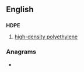 ==English==

==={{initialism}}===
'''HDPE'''

# {{organic compound}} [[w:High density polyethylene|high-density polyethylene]]

===Anagrams===
* {{alphagram|[[DEHP#English|DEHP]]}}
